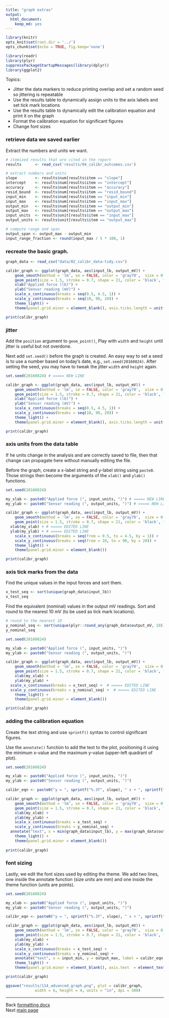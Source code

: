 ```yaml
---
title: "graph extras"
output:
  html_document:
    keep_md: yes
---
```


```r
library(knitr)
opts_knit$set(root.dir = '../')
opts_chunk$set(echo = TRUE, fig.keep='none')
```

```r
library(readr)
library(plyr)
suppressPackageStartupMessages(library(dplyr))
library(ggplot2)
```

Topics: 

- Jitter the data markers to reduce printing overlap and set a random seed so jittering is repeatable 
- Use the results table to dynamically assign units to the axis labels and set  tick mark locations
- Use the results table to dynamically edit the calibration equation and print it on the graph
- Format the calibration equation for significant figures
- Change font sizes

### retrieve data we saved earlier

Extract the numbers and units we want. 

```r
# itemized results that are cited in the report 
results      <- read_csv('results/04_calibr_outcomes.csv')

# extract numbers and units
slope        <- results$num[results$item == "slope"]
intercept    <- results$num[results$item == "intercept"]
accuracy     <- results$num[results$item == "accuracy"]
resid_bound  <- results$num[results$item == "resid_bound"]
input_min    <- results$num[results$item == "input_min"]
input_max    <- results$num[results$item == "input_max"]
output_min   <- results$num[results$item == "output_min"]
output_max   <- results$num[results$item == "output_max"]
input_units  <- results$unit[results$item == "input_max"]
output_units <- results$unit[results$item == "output_max"]

# compute range and span
output_span <- output_max - output_min
input_range_fraction <- round(input_max / 5 * 100, 1)
```


### recreate the basic graph. 

```r
graph_data <- read_csv("data/02_calibr_data-tidy.csv")

calibr_graph <- ggplot(graph_data, aes(input_lb, output_mV)) +
    geom_smooth(method = 'lm', se = FALSE, color = 'gray70',  size = 0.5) + 
    geom_point(size = 1.5, stroke = 0.7, shape = 21, color = 'black', fill= 'gray70') +
    xlab("Applied force (lb)") + 
    ylab("Sensor reading (mV)") +
    scale_x_continuous(breaks = seq(0.5, 4.5, 1)) +
    scale_y_continuous(breaks = seq(10, 90, 20)) +
    theme_light() +
    theme(panel.grid.minor = element_blank(), axis.ticks.length = unit(2, "mm"))

print(calibr_graph)
```

### jitter

Add the `position` argument to `geom_point()`, Play with `width` and `height` until jitter is useful but not overdone. 

Next add `set.seed()` before the graph is created. An easy way to set a seed is to use a number based on today's date, e.g., `set.seed(20160824)`. After setting the seed, you may have to tweak the jitter `width` and `height` again. 

```r
set.seed(20160824) # ===== NEW LINE

calibr_graph <- ggplot(graph_data, aes(input_lb, output_mV)) +
    geom_smooth(method = 'lm', se = FALSE, color = 'gray70',  size = 0.5) + 
    geom_point(size = 1.5, stroke = 0.7, shape = 21, color = 'black', fill= 'gray70', position = position_jitter(width = 0.08, height = 0)) + # ===== ADD POSITION ARGUMENT
    xlab("Applied force (lb)") + 
    ylab("Sensor reading (mV)") +
    scale_x_continuous(breaks = seq(0.5, 4.5, 1)) +
    scale_y_continuous(breaks = seq(10, 90, 20)) +
    theme_light() +
    theme(panel.grid.minor = element_blank(), axis.ticks.length = unit(2, "mm"))

print(calibr_graph)
```

### axis units from the data table

If he units change in the analysis and are correctly saved to file, then that change can propagate here without manually editing the file. 

Before the graph, create a x-label string and y-label string using `paste0`. Those strings then become the arguments of the `xlab()` and `ylab()` functions. 

```r
set.seed(20160824)

my_xlab <- paste0("Applied force (", input_units, ")") # ===== NEW LINE
my_ylab <- paste0("Sensor reading (", output_units, ")") # ===== NEW LINE

calibr_graph <- ggplot(graph_data, aes(input_lb, output_mV)) +
    geom_smooth(method = 'lm', se = FALSE, color = 'gray70',  size = 0.5) + 
    geom_point(size = 1.5, stroke = 0.7, shape = 21, color = 'black', fill= 'gray70', position = position_jitter(width = 0.08, height = 0)) + 
  xlab(my_xlab) + # ===== EDITED LINE
  ylab(my_ylab) + # ===== EDITED LINE
	scale_x_continuous(breaks = seq(from = 0.5, to = 4.5, by = 1)) +
	scale_y_continuous(breaks = seq(from = 10, to = 90, by = 20)) +
	theme_light() +
	theme(panel.grid.minor = element_blank())

print(calibr_graph)
```

### axis tick marks from the data

Find the unique values in the input forces and sort them. 

```r
x_test_seq <- sort(unique(graph_data$input_lb))
x_test_seq
```

Find the equivalent (nominal) values in the output mV readings. Sort and round to the nearest 10 mV (to be used as tick mark locations). 

```r
# round to the nearest 10
y_nominal_seq <- sort(unique(plyr::round_any(graph_data$output_mV, 10)))
y_nominal_seq
```

```r
set.seed(20160824)

my_xlab <- paste0("Applied force (", input_units, ")")
my_ylab <- paste0("Sensor reading (", output_units, ")")

calibr_graph <- ggplot(graph_data, aes(input_lb, output_mV)) +
    geom_smooth(method = 'lm', se = FALSE, color = 'gray70',  size = 0.5) + 
    geom_point(size = 1.5, stroke = 0.7, shape = 21, color = 'black', fill= 'gray70', position = position_jitter(width = 0.08, height = 0)) + 
	xlab(my_xlab) + 
	ylab(my_ylab) +
  scale_x_continuous(breaks = x_test_seq) +  # ===== EDITED LINE
  scale_y_continuous(breaks = y_nominal_seq) +  # ===== EDITED LINE
	theme_light() +
	theme(panel.grid.minor = element_blank())

print(calibr_graph)
```


### adding the calibration equation

Create the text string and use `sprintf()` syntax to control significant figures.

Use the `annotate()` function to add the text to the plot, positioning it using the minimum x-value and the maximum y-value (upper-left quadrant of plot).  

```r
set.seed(20160824)

my_xlab <- paste0("Applied force (", input_units, ")")
my_ylab <- paste0("Sensor reading (", output_units, ")")

calibr_eqn <- paste0("y = ", sprintf("%.3f", slope), " x + ", sprintf("%.3f", intercept)) # ===== NEW LINE

calibr_graph <- ggplot(graph_data, aes(input_lb, output_mV)) +
    geom_smooth(method = 'lm', se = FALSE, color = 'gray70',  size = 0.5) + 
    geom_point(size = 1.5, stroke = 0.7, shape = 21, color = 'black', fill= 'gray70', position = position_jitter(width = 0.08, height = 0)) + 
	xlab(my_xlab) + 
	ylab(my_ylab) +
	scale_x_continuous(breaks = x_test_seq) +
	scale_y_continuous(breaks = y_nominal_seq) +
  annotate("text", x = min(graph_data$input_lb), y = max(graph_data$output_mV), label = calibr_eqn, family = "serif", fontface = "italic", hjust = "left", vjust = "top") +  # ===== NEW LINE
	theme_light() +
	theme(panel.grid.minor = element_blank())
		
print(calibr_graph)
```

### font sizing

Lastly, we edit the font sizes used by editing the theme. We add two lines, one inside the annotate function (size units are mm) and one inside the theme function (units are points). 

```r
set.seed(20160824)

my_xlab <- paste0("Applied force (", input_units, ")")
my_ylab <- paste0("Sensor reading (", output_units, ")")

calibr_eqn <- paste0("y = ", sprintf("%.3f", slope), " x + ", sprintf("%.3f", intercept)) 

calibr_graph <- ggplot(graph_data, aes(input_lb, output_mV)) +
    geom_smooth(method = 'lm', se = FALSE, color = 'gray70',  size = 0.5) + 
    geom_point(size = 1.5, stroke = 0.7, shape = 21, color = 'black', fill= 'gray70', position = position_jitter(width = 0.08, height = 0)) + 
	xlab(my_xlab) + 
	ylab(my_ylab) +
	scale_x_continuous(breaks = x_test_seq) +
	scale_y_continuous(breaks = y_nominal_seq) +
	annotate("text", x = input_min, y = output_max, label = calibr_eqn, family = "serif", fontface = "italic", hjust = "left", vjust = "top", size = 11/2.85) + # ===== ADD SIZE ARGUMENTS in mm (convert using 2.85 pt/mm)
	theme_light() +
	theme(panel.grid.minor = element_blank(), axis.text  = element_text(size = 10), axis.title = element_text(size = 10)) # ===== ADD SIZE ARGUMENTS in points

print(calibr_graph)

ggsave("results/114_advanced_graph.png", plot = calibr_graph, 
			 width = 6, height = 4, units = "in", dpi = 300)
```



---

Back [formatting docx](115_formatting.html)<br>
Next [main page](../index.html)
